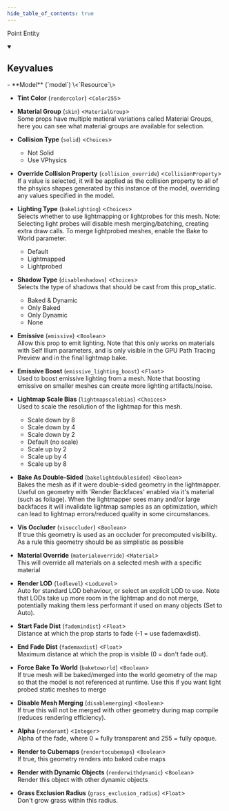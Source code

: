 ```yaml
---
hide_table_of_contents: true
---
```


<!---
!!!!!!
THIS PAGE IS AUTOGENERATED FROM GAME FGD DEFINITIONS!
DO NOT EDIT MANUALLY!
!!!!!!

In order to make edits, you can make an annotation file in /fgd_dump_overrides
-->


Point Entity



<details open>
<summary><h2>Keyvalues</h2></summary>
- **Model** (`model`) \<`Resource`\>

- **Tint Color** (`rendercolor`) \<`Color255`\>

- **Material Group** (`skin`) \<`MaterialGroup`\>\
Some props have multiple matieral variations called Material Groups, here you can see what material groups are available for selection.

- **Collision Type** (`solid`) \<`Choices`\>
  - Not Solid
  - Use VPhysics


- **Override Collision Property** (`collision_override`) \<`CollisionProperty`\>\
If a value is selected, it will be applied as the collision property to all of the phsyics shapes generated by this instance of the model, overriding any values specified in the model.

- **Lighting Type** (`bakelighting`) \<`Choices`\>\
Selects whether to use lightmapping or lightprobes for this mesh. Note: Selecting light probes will disable mesh merging/batching, creating extra draw calls. To merge lightprobed meshes, enable the Bake to World parameter.
  - Default
  - Lightmapped
  - Lightprobed


- **Shadow Type** (`disableshadows`) \<`Choices`\>\
Selects the type of shadows that should be cast from this prop_static.
  - Baked & Dynamic
  - Only Baked
  - Only Dynamic
  - None


- **Emissive** (`emissive`) \<`Boolean`\>\
Allow this prop to emit lighting. Note that this only works on materials with Self Illum parameters, and is only visible in the GPU Path Tracing Preview and in the final lightmap bake.

- **Emissive Boost** (`emissive_lighting_boost`) \<`Float`\>\
Used to boost emissive lighting from a mesh. Note that boosting emissive on smaller meshes can create more lighting artifacts/noise.

- **Lightmap Scale Bias** (`lightmapscalebias`) \<`Choices`\>\
Used to scale the resolution of the lightmap for this mesh.
  - Scale down by 8
  - Scale down by 4
  - Scale down by 2
  - Default (no scale)
  - Scale up by 2
  - Scale up by 4
  - Scale up by 8


- **Bake As Double-Sided** (`bakelightdoublesided`) \<`Boolean`\>\
Bakes the mesh as if it were double-sided geometry in the lightmapper. Useful on geometry with 'Render Backfaces' enabled via it's material (such as foliage). When the lightmapper sees many and/or large backfaces it will invalidate lightmap samples as an optimization, which can lead to lightmap errors/reduced quality in some circumstances.

- **Vis Occluder** (`visoccluder`) \<`Boolean`\>\
If true this geometry is used as an occluder for precomputed visibility. As a rule this geometry should be as simplistic as possible

- **Material Override** (`materialoverride`) \<`Material`\>\
This will override all materials on a selected mesh with a specific material

- **Render LOD** (`lodlevel`) \<`LodLevel`\>\
Auto for standard LOD behaviour, or select an explicit LOD to use. Note that LODs take up more room in the lightmap and do not merge, potentially making them less performant if used on many objects (Set to Auto).

- **Start Fade Dist** (`fademindist`) \<`Float`\>\
Distance at which the prop starts to fade (-1 = use fademaxdist).

- **End Fade Dist** (`fademaxdist`) \<`Float`\>\
Maximum distance at which the prop is visible (0 = don't fade out).

- **Force Bake To World** (`baketoworld`) \<`Boolean`\>\
If true mesh will be baked/merged into the world geometry of the map so that the model is not referenced at runtime. Use this if you want light probed static meshes to merge

- **Disable Mesh Merging** (`disablemerging`) \<`Boolean`\>\
If true this will not be merged with other geometry during map compile (reduces rendering efficiency).

- **Alpha** (`renderamt`) \<`Integer`\>\
Alpha of the fade, where 0 = fully transparent and 255 = fully opaque.

- **Render to Cubemaps** (`rendertocubemaps`) \<`Boolean`\>\
If true, this geometry renders into baked cube maps

- **Render with Dynamic Objects** (`renderwithdynamic`) \<`Boolean`\>\
Render this object with other dynamic objects

- **Grass Exclusion Radius** (`grass_exclusion_radius`) \<`Float`\>\
Don't grow grass within this radius.


 </details>

